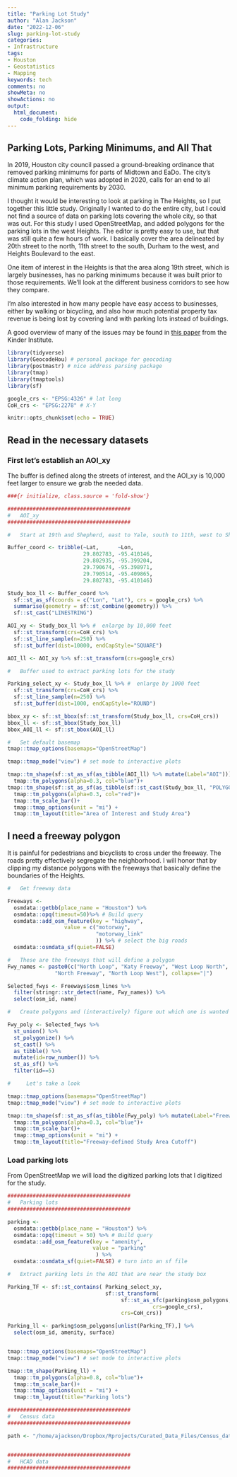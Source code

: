 ```yaml
---
title: "Parking Lot Study"
author: "Alan Jackson"
date: "2022-12-06"
slug: parking-lot-study
categories: 
- Infrastructure
tags:
- Houston
- Geostatistics
- Mapping
keywords: tech
comments: no
showMeta: no
showActions: no
output:
  html_document:
    code_folding: hide
---
```


##    Parking Lots, Parking Minimums, and All That

In 2019, Houston city council passed a ground-breaking ordinance that removed
parking minimums for parts of Midtown and EaDo. The city’s climate action plan,
which was adopted in 2020, calls for an end to all minimum parking requirements
by 2030.

I thought it would be interesting to look at parking in The Heights, so I put
together this little study. Originally I wanted to do the entire city, but I
could not find a source of data on parking lots covering the whole city, so
that was out. For this study I used OpenStreetMap, and added polygons for the
parking lots in the west Heights. The editor is pretty easy to use, but that was
still quite a few hours of work. I basically cover the area delineated by 20th
street to the north, 11th street to the south, Durham to the west, and Heights
Boulevard to the east.

One item of interest in the Heights is that the area along 19th street, which is
largely businesses, has no parking minimums because it was built prior to those
requirements. We'll look at the different business corridors to see how they
compare.

I'm also interested in how many people have easy access to businesses, either by
walking or bicycling, and also how much potential property tax revenue is being
lost by covering land with parking lots instead of buildings.

A good overview of many of the issues may be found in [this
paper](https://kinder.rice.edu/urbanedge/less-space-parking-crucial-step-toward-walkability-houston)
from the Kinder Institute.

```r

library(tidyverse)
library(GeocodeHou) # personal package for geocoding
library(postmastr) # nice address parsing package
library(tmap)
library(tmaptools)
library(sf)

google_crs <- "EPSG:4326" # lat long
CoH_crs <- "EPSG:2278" # X-Y

knitr::opts_chunk$set(echo = TRUE)
```

##   Read in the necessary datasets


###  First let's establish an AOI_xy 

The buffer is defined along the streets of interest, and the AOI_xy is 10,000
feet larger to ensure we grab the needed data.

```r
###{r initialize, class.source = 'fold-show'}

#######################################
#   AOI_xy
#######################################

#   Start at 19th and Shepherd, east to Yale, south to 11th, west to Shepherd

Buffer_coord <- tribble(~Lat,      ~Lon,
                        29.802783, -95.410146,
                        29.802935, -95.399204,
                        29.790674, -95.398971,
                        29.790514, -95.409865,
                        29.802783, -95.410146)

Study_box_ll <- Buffer_coord %>%
  sf::st_as_sf(coords = c("Lon", "Lat"), crs = google_crs) %>%
  summarise(geometry = sf::st_combine(geometry)) %>%
  sf::st_cast("LINESTRING")

AOI_xy <- Study_box_ll %>% #  enlarge by 10,000 feet
  sf::st_transform(crs=CoH_crs) %>% 
  sf::st_line_sample(n=250) %>% 
  sf::st_buffer(dist=10000, endCapStyle="SQUARE")

AOI_ll <- AOI_xy %>% sf::st_transform(crs=google_crs)

#   Buffer used to extract parking lots for the study

Parking_select_xy <- Study_box_ll %>% #  enlarge by 1000 feet
  sf::st_transform(crs=CoH_crs) %>% 
  sf::st_line_sample(n=250) %>% 
  sf::st_buffer(dist=1000, endCapStyle="ROUND")

bbox_xy <- sf::st_bbox(sf::st_transform(Study_box_ll, crs=CoH_crs))
bbox_ll <- sf::st_bbox(Study_box_ll)
bbox_AOI_ll <- sf::st_bbox(AOI_ll)

#   Set default basemap
tmap::tmap_options(basemaps="OpenStreetMap")

tmap::tmap_mode("view") # set mode to interactive plots

tmap::tm_shape(sf::st_as_sf(as_tibble(AOI_ll) %>% mutate(Label="AOI"))) +
  tmap::tm_polygons(alpha=0.3, col="blue")+
tmap::tm_shape(sf::st_as_sf(as_tibble(sf::st_cast(Study_box_ll, "POLYGON")) %>% mutate(Label="Study area"))) +
  tmap::tm_polygons(alpha=0.3, col="red")+
  tmap::tm_scale_bar()+
  tmap::tmap_options(unit = "mi") +
  tmap::tm_layout(title="Area of Interest and Study Area")

```

##        I need a freeway polygon

It is painful for pedestrians and bicyclists to cross under the freeway. The
roads pretty effectively segregate the neighborhood. I will honor that by
clipping my distance polygons with the freeways that basically define the
boundaries of the Heights.

```r

#   Get freeway data

Freeways <- 
  osmdata::getbb(place_name = "Houston") %>% 
  osmdata::opq(timeout=50)%>% # Build query
  osmdata::add_osm_feature(key = "highway", 
                  value = c("motorway", 
                            "motorway_link" 
                            )) %>% # select the big roads
  osmdata::osmdata_sf(quiet=FALSE) 

#   These are the freeways that will define a polygon
Fwy_names <- paste0(c("North Loop", "Katy Freeway", "West Loop North", 
               "North Freeway", "North Loop West"), collapse="|")

Selected_fwys <- Freeways$osm_lines %>% 
  filter(stringr::str_detect(name, Fwy_names)) %>% 
  select(osm_id, name)

#   Create polygons and (interactively) figure out which one is wanted

Fwy_poly <- Selected_fwys %>% 
  st_union() %>% 
  st_polygonize() %>% 
  st_cast() %>% 
  as_tibble() %>% 
  mutate(id=row_number()) %>% 
  st_as_sf() %>% 
  filter(id==5)

#     Let's take a look

tmap::tmap_options(basemaps="OpenStreetMap")
tmap::tmap_mode("view") # set mode to interactive plots

tmap::tm_shape(sf::st_as_sf(as_tibble(Fwy_poly) %>% mutate(Label="Freeways"))) +
  tmap::tm_polygons(alpha=0.3, col="blue")+
  tmap::tm_scale_bar()+
  tmap::tmap_options(unit = "mi") +
  tmap::tm_layout(title="Freeway-defined Study Area Cutoff")

```

###     Load parking lots

From OpenStreetMap we will load the digitized parking lots that I digitized
for the study.

```r
#######################################
#   Parking lots
#######################################

parking <- 
  osmdata::getbb(place_name = "Houston") %>% 
  osmdata::opq(timeout = 50) %>% # Build query
  osmdata::add_osm_feature(key = "amenity", 
                           value = "parking" 
                            ) %>% 
  osmdata::osmdata_sf(quiet=FALSE) # turn into an sf file

#   Extract parking lots in the AOI that are near the study box 

Parking_TF <- sf::st_contains( Parking_select_xy, 
                               sf::st_transform(
                                    sf::st_as_sfc(parking$osm_polygons,
                                              crs=google_crs),
                                    crs=CoH_crs))

Parking_ll <- parking$osm_polygons[unlist(Parking_TF),] %>% 
  select(osm_id, amenity, surface)


tmap::tmap_options(basemaps="OpenStreetMap")
tmap::tmap_mode("view") # set mode to interactive plots

tmap::tm_shape(Parking_ll) +
  tmap::tm_polygons(alpha=0.8, col="blue")+
  tmap::tm_scale_bar()+
  tmap::tmap_options(unit = "mi") +
  tmap::tm_layout(title="Parking lots")

```



```r
#######################################
#   Census data
#######################################

path <- "/home/ajackson/Dropbox/Rprojects/Curated_Data_Files/Census_data/"


#######################################
#   HCAD data
#######################################


```









